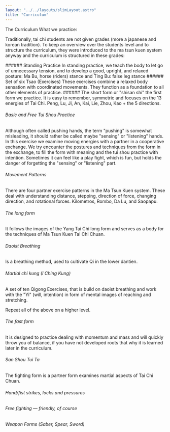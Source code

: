 ```yaml
---
layout: "../../layouts/slimLayout.astro"
title: "Curriculum"
---
```



<div class="container-slim">


<CurvedHeadline tag="h1" type="smile" direction="R2L" offset="50" class="sm:top-[0px]  fill-lazuli">The Curriculum</CurvedHeadline>
<CurvedHeadline tag="h3" type="wave" direction="L2R" offset="2" class="sm:top-[-270px]  fill-terracotta">What we practice:</CurvedHeadline>


Traditionally, tai chi students are not given grades (more a japanese and korean tradition). To keep an overview over the students level and to structure the curriculum, they were introduced to the ma tsun kuen system anyway and the curriculum is structured in these grades:

</div>
<div class="mt-8">

<Card title="5º Student - yellow" meta="min. 3 month of practice" color="yellow-300">
###### Standing Practice
In standing practice, we teach the body to let go of unnecessary tension, and to develop a good, upright, and relaxed posture: Ma Bu, horse (riders) stance and Ting Bu: false leg stance
###### Set of six Tsao (Exercises)
These exercises combine a relaxed body sensation with coordinated movements. They function as a foundation to all other elements of practice.
###### The short form or "shisan shi"
the first form we practice. It is easy to remember, symmetric and focuses on the 13 energies of Tai Chi. Peng, Lu, Ji, An, Kai, Lie, Zhou, Kao + the 5 directions.
</Card>

<Card title="4º Student - orange" meta="min. 9 month of practice" color="amber-400">

###### Basic and Free Tui Shou Practice

Although often called pushing hands, the term "pushing" is somewhat misleading, it should rather be called maybe "sensing" or "listening" hands.
In this exercise we examine moving energies with a partner in a cooperative exchange. We try encounter the postures and techniques from the form in the exchange, to fill the form with meaning and the tui shou practice with intention.
Sometimes it can feel like a play fight, which is fun, but holds the danger of forgetting the "sensing" or "listening" part.

</Card>

<Card title="3º Student - green" meta="min. 18 month of practice" color="green-500">

###### Movement Patterns
There are four partner exercise patterns in the Ma Tsun Kuen system. These deal with understanding distance, stepping, direction of force, changing direction, and rotational forces.
Kilometros, Rombo, Da Lu, and Saopapu.
</Card>

<Card title=" 2º Student - blue" meta="min. 3 years of practice" color="blue-500">

###### The long form
It follows the images of the Yang Tai Chi long form and serves as a body for the techniques of Ma Tsun Kuen Tai Chi Chuan.

</Card>

<Card title="1º Student - brown" meta="min. 5 years of practice" color="amber-900 inverted-header">

###### Daoist Breathing
Is a breathing method, used to cultivate Qi in the lower dantien.

###### Martial chi kung (I Ching Kung)
A set of ten Qigong Exercises, that is build on daoist breathing and work with the "Yi" (will, intention) in form of mental images of reaching and stretching.

</Card>

<Card title="1st Tuan  -  black" meta="min. 7 years of practice" color="stone-800 inverted-header">

Repeat all of the above on a higher level.

</Card>

<Card title="2nd Tuan  -  black" meta="when master decides" color="stone-800 inverted-header">

###### The fast form
It is designed to practice dealing with momentum and mass and will quickly throw you of balance, if you have not developed roots that why it is learned later in the curriculum.

</Card>

<Card title="3rd Tuan  -  black" meta="when master decides" color="stone-800 inverted-header">

###### San Shou Tui Ta
The fighting form is a partner form examines martial aspects of Tai Chi Chuan.
</Card>

<Card title="4rd Tuan  -  black" meta="when master decides" color="stone-800 inverted-header">

###### Hand/fist strikes, locks and pressures
###### Free fighting — friendly, of course

</Card>

<Card title="5rd Tuan  -  black" meta="when master decides" color="stone-800 inverted-header">

###### Weapon Forms (Saber, Spear, Sword)

</Card>

</div>
